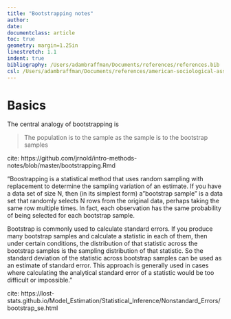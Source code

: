 ```yaml
---
title: "Bootstrapping notes"
author:
date:
documentclass: article
toc: true
geometry: margin=1.25in
linestretch: 1.1
indent: true
bibliography: /Users/adambraffman/Documents/references/references.bib
csl: /Users/adambraffman/Documents/references/american-sociological-association.csl
---
```


# Basics

The central analogy of bootstrapping is

> The population is to the sample as the sample is to the bootstrap samples

cite: https://github.com/jrnold/intro-methods-notes/blob/master/bootstrapping.Rmd

"Boostrapping is a statistical method that uses random sampling with replacement to determine the sampling variation of an estimate. If you have a data set of size N, then (in its simplest form) a "bootstrap sample" is a data set that randomly selects N rows from the original data, perhaps taking the same row multiple times. In fact, each observation has the same probability of being selected for each bootstrap sample.

Bootstrap is commonly used to calculate standard errors. If you produce many bootstrap samples and calculate a statistic in each of them, then under certain conditions, the distribution of that statistic across the bootstrap samples is the sampling distribution of that statistic. So the standard deviation of the statistic across bootstrap samples can be used as an estimate of standard error. This approach is generally used in cases where calculating the analytical standard error of a statistic would be too difficult or impossible."

cite: https://lost-stats.github.io/Model_Estimation/Statistical_Inference/Nonstandard_Errors/bootstrap_se.html
